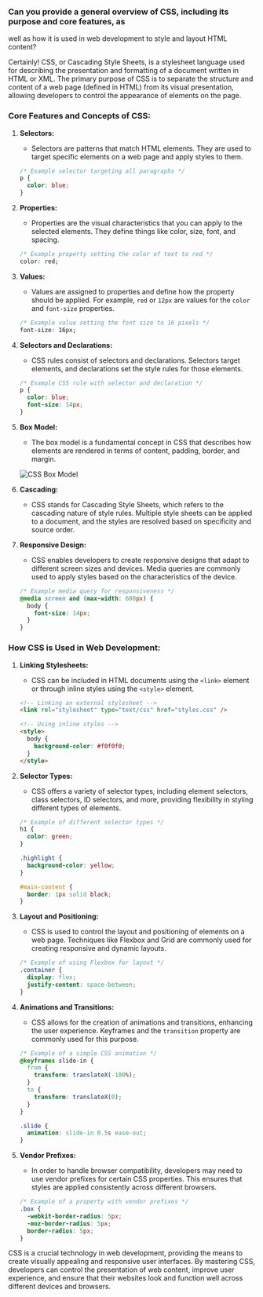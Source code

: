 ### Can you provide a general overview of CSS, including its purpose and core features, as

well as how it is used in web development to style and layout HTML content?

Certainly! CSS, or Cascading Style Sheets, is a stylesheet language used for describing the presentation and formatting of a document written in HTML or XML. The primary purpose of CSS is to separate the structure and content of a web page (defined in HTML) from its visual presentation, allowing developers to control the appearance of elements on the page.

### Core Features and Concepts of CSS:

1. **Selectors:**

   - Selectors are patterns that match HTML elements. They are used to target specific elements on a web page and apply styles to them.

   ```css
   /* Example selector targeting all paragraphs */
   p {
     color: blue;
   }
   ```

2. **Properties:**

   - Properties are the visual characteristics that you can apply to the selected elements. They define things like color, size, font, and spacing.

   ```css
   /* Example property setting the color of text to red */
   color: red;
   ```

3. **Values:**

   - Values are assigned to properties and define how the property should be applied. For example, `red` or `12px` are values for the `color` and `font-size` properties.

   ```css
   /* Example value setting the font size to 16 pixels */
   font-size: 16px;
   ```

4. **Selectors and Declarations:**

   - CSS rules consist of selectors and declarations. Selectors target elements, and declarations set the style rules for those elements.

   ```css
   /* Example CSS rule with selector and declaration */
   p {
     color: blue;
     font-size: 14px;
   }
   ```

5. **Box Model:**

   - The box model is a fundamental concept in CSS that describes how elements are rendered in terms of content, padding, border, and margin.

   ![CSS Box Model](https://developer.mozilla.org/en-US/docs/Learn/CSS/Building_blocks/The_box_model/box-model.png)

6. **Cascading:**

   - CSS stands for Cascading Style Sheets, which refers to the cascading nature of style rules. Multiple style sheets can be applied to a document, and the styles are resolved based on specificity and source order.

7. **Responsive Design:**

   - CSS enables developers to create responsive designs that adapt to different screen sizes and devices. Media queries are commonly used to apply styles based on the characteristics of the device.

   ```css
   /* Example media query for responsiveness */
   @media screen and (max-width: 600px) {
     body {
       font-size: 14px;
     }
   }
   ```

### How CSS is Used in Web Development:

1. **Linking Stylesheets:**

   - CSS can be included in HTML documents using the `<link>` element or through inline styles using the `<style>` element.

   ```html
   <!-- Linking an external stylesheet -->
   <link rel="stylesheet" type="text/css" href="styles.css" />

   <!-- Using inline styles -->
   <style>
     body {
       background-color: #f0f0f0;
     }
   </style>
   ```

2. **Selector Types:**

   - CSS offers a variety of selector types, including element selectors, class selectors, ID selectors, and more, providing flexibility in styling different types of elements.

   ```css
   /* Example of different selector types */
   h1 {
     color: green;
   }

   .highlight {
     background-color: yellow;
   }

   #main-content {
     border: 1px solid black;
   }
   ```

3. **Layout and Positioning:**

   - CSS is used to control the layout and positioning of elements on a web page. Techniques like Flexbox and Grid are commonly used for creating responsive and dynamic layouts.

   ```css
   /* Example of using Flexbox for layout */
   .container {
     display: flex;
     justify-content: space-between;
   }
   ```

4. **Animations and Transitions:**

   - CSS allows for the creation of animations and transitions, enhancing the user experience. Keyframes and the `transition` property are commonly used for this purpose.

   ```css
   /* Example of a simple CSS animation */
   @keyframes slide-in {
     from {
       transform: translateX(-100%);
     }
     to {
       transform: translateX(0);
     }
   }

   .slide {
     animation: slide-in 0.5s ease-out;
   }
   ```

5. **Vendor Prefixes:**

   - In order to handle browser compatibility, developers may need to use vendor prefixes for certain CSS properties. This ensures that styles are applied consistently across different browsers.

   ```css
   /* Example of a property with vendor prefixes */
   .box {
     -webkit-border-radius: 5px;
     -moz-border-radius: 5px;
     border-radius: 5px;
   }
   ```

CSS is a crucial technology in web development, providing the means to create visually appealing and responsive user interfaces. By mastering CSS, developers can control the presentation of web content, improve user experience, and ensure that their websites look and function well across different devices and browsers.
